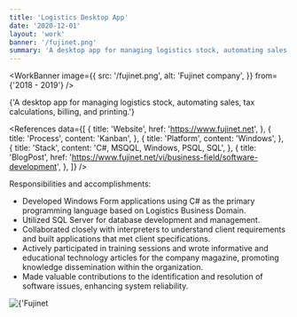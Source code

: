 ```yaml
---
title: 'Logistics Desktop App'
date: '2020-12-01'
layout: 'work'
banner: '/fujinet.png'
summary: 'A desktop app for managing logistics stock, automating sales, tax calculations, billing, and printing.'
---
```


<WorkBanner
  image={{
    src: '/fujinet.png',
    alt: 'Fujinet company',
  }}
  from={'2018 - 2019'}
/>

<MinContainer>
  <Breadcrumb
    root={{
      title: 'Work',
      href: '/work',
    }}
    currentPage={'Windows Desktop Application'}
  />
  <p className={'indent-4 py-4'}>
    {'A desktop app for managing logistics stock, automating sales, tax calculations, billing, and printing.'}
  </p>

<References
  data={[
    {
      title: 'Website',
      href: 'https://www.fujinet.net',
    },
    {
      title: 'Process',
      content: 'Kanban',
    },
    {
      title: 'Platform',
      content: 'Windows',
    },
    {
      title: 'Stack',
      content: 'C#, MSQQL, Windows, PSQL, SQL',
    },
    {
      title: 'BlogPost',
      href: 'https://www.fujinet.net/vi/business-field/software-development',
    },
  ]}
/>

<p className='indent-4 py-4'>Responsibilities and accomplishments:</p>

<div className={'ml-4'}>

- Developed Windows Form applications using C# as the primary programming language based on Logistics Business Domain.
- Utilized SQL Server for database development and management.
- Collaborated closely with interpreters to understand client requirements and built applications that met client specifications.
- Actively participated in training sessions and wrote informative and educational technology articles for the company magazine, promoting knowledge dissemination within the organization.
- Made valuable contributions to the identification and resolution of software issues, enhancing system reliability.

</div>

<div className={'py-4 flex flex-col gap-2'}>
  <Image
    src={'/fujinet.png'}
    alt={'Fujinet logo'}
    className={'aspect-video'}
  />
</div>

</MinContainer>

